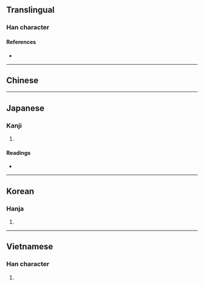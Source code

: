 {{character info}}
==Translingual==

===Han character===
{{Han char|rn=31|rad=囗|as=07|sn=10|four=|canj=NIWJ|ids=⿱龴⿴囗𢆉}}

====References====
* {{Han ref|kx=0219.020|dkj=04776|dj=0446.240|hdz=10720.050|uh=5705|ud=22277}}

----

==Chinese==
{{zh-see|函|v}}

----

==Japanese==

===Kanji===
{{ja-kanji|grade=|rs=囗07}}

# {{rfdef|ja|sort=囗07}}

====Readings====
* {{ja-readings|on=[[かん]] (kan), [[ごん]] (gon)|kun=[[あご]] (ago), [[ふくむ]] (fukumu)}}

----

==Korean==

===Hanja===
{{ko-hanja|hangeul=함|rv=ham|mr=ham}}

# {{rfdef|ko|sort=囗07}}

----

==Vietnamese==

===Han character===
{{vi-hantu|hàm|rs=囗07}}

# {{rfdef|vi}}